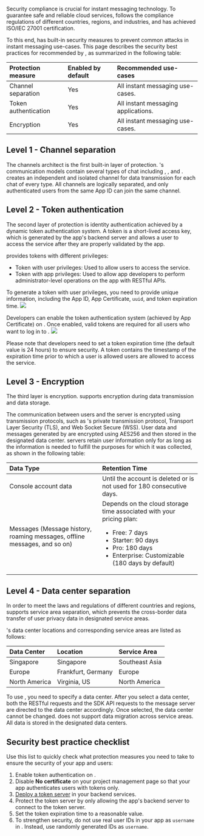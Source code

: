 
Security compliance is crucial for instant messaging technology. To guarantee safe and reliable cloud services, <Vg k="COMPANY"/> follows the compliance regulations of different countries, regions, and industries, and has achieved ISO/IEC 27001 certification.

To this end, <Vg k="CHAT"/> has built-in security measures to prevent common attacks in instant messaging use-cases. This page describes the security best practices for <Vg k="CHAT"/> recommended by <Vg k="COMPANY"/>, as summarized in the following table:

| Protection measure   | Enabled by default | Recommended use-cases               |
| :------------------- | :------- | :--------------------- |
| Channel separation | Yes  | All instant messaging use-cases.                                  |
| Token authentication | Yes  | All instant messaging applications. |
| Encryption | Yes  | All instant messaging use-cases.                                  |

## Level 1 - Channel separation
The channels architect is the first built-in layer of protection. <Vg k="CHAT"/>'s communication models contain several types of chat including <Vg k="CHAT_ONE"/>, <Vg k="CHAT_GROUP"/>, and <Vg k="CHAT_ROOM"/>. <Vg k="CHAT"/> creates an independent and isolated channel for data transmission for each chat of every type. All channels are logically separated, and only authenticated users from the same App ID can join the same channel.

## Level 2 - Token authentication
The second layer of protection is identity authentication achieved by a dynamic token authentication system. A token is a short-lived access key, which is generated by the app's backend server and allows a user to access the <Vg k="CHAT"/> service after they are properly validated by the app.

<Vg k="CHAT"/> provides tokens with different privileges:
- Token with user privileges: Used to allow users to access the <Vg k="CHAT"/> service.
- Token with app privileges: Used to allow app developers to perform administrator-level operations on the app with RESTful APIs.

To generate a token with user privileges, you need to provide unique information, including the App ID, App Certificate, `uuid`, and token expiration time.
![](https://web-cdn.agora.io/docs-files/1665213460331)

Developers can enable the token authentication system (achieved by App Certificate) on <Link to="{{Global.AGORA_CONSOLE_URL}}"><Vg k="CONSOLE" /></Link>. Once enabled, valid tokens are required for all users who want to log in to <Vg k="CHAT"/>.
![](https://web-cdn.agora.io/docs-files/1665213588546)

Please note that developers need to set a token expiration time (the default value is 24 hours) to ensure security. A token contains the timestamp of the expiration time prior to which a user is allowed users are allowed to access the <Vg k="CHAT"/> service.                                               

## Level 3 - Encryption
The third layer is encryption. <Vg k="CHAT"/> supports encryption during data transmission and data storage.

The communication between users and the <Vg k="CHAT"/> server is encrypted using transmission protocols, such as <Vg k="CHAT"/>'s private transmission protocol, Transport Layer Security (TLS), and Web Socket Secure (WSS). User data and messages generated by <Vg k="CHAT"/> are encrypted using AES256 and then stored in the designated data center. <Vg k="CHAT"/> servers retain user information only for as long as the information is needed to fulfill the purposes for which it was collected, as shown in the following table:

| Data Type              | Retention Time                                                              |
|:-----------------------------------------|:--------------------------------------------------------------------------------------|
| Console account data  | Until the account is deleted or is not used for 180 consecutive days. |
| Messages (Message history, roaming messages, offline messages, and so on) | Depends on the cloud storage time associated with your pricing plan:<ul><li>Free: 7 days</li><li>Starter: 90 days</li><li>Pro: 180 days</li><li>Enterprise: Customizable (180 days by default)</li></ul> |


## Level 4 - Data center separation

In order to meet the laws and regulations of different countries and regions, <Vg k="CHAT"/> supports service area separation, which prevents the cross-border data transfer of user privacy data in designated service areas.

<Vg k="CHAT"/>'s data center locations and corresponding service areas are listed as follows:

| Data Center    | Location           | Service Area   |
| :------------- | :----------------- | :------------- |
| Singapore      | Singapore          | Southeast Asia |
| Europe         | Frankfurt, Germany | Europe         |
| North America  | Virginia, US       | North America  |

To use <Vg k="CHAT"/>, you need to specify a data center. After you select a data center, both the RESTful requests and the SDK API requests to the message server are directed to the data center accordingly.
Once selected, the data center cannot be changed. <Vg k="CHAT"/> does not support data migration across service areas. All data is stored in the designated data centers.

## Security best practice checklist
Use this list to quickly check what protection measures you need to take to ensure the security of your app and users:

1. Enable token authentication on <Link to="{{Global.AGORA_CONSOLE_URL}}"><Vg k="CONSOLE" /></Link>.
2. Disable **No certificate** on your project management page so that your app authenticates users with tokens only.
3. [Deploy a token server](../develop/authentication#deploy-a-token-server) in your backend services.
4. Protect the token server by only allowing the app's backend server to connect to the token server.
5. Set the token expiration time to a reasonable value. 
6. To strengthen security, do not use real user IDs in your app as `username` in <Vg k="CHAT"/>. Instead, use randomly generated IDs as `username`.


